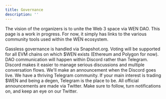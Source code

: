 ```yaml
---
title: Governance
description: ''
---
```


The vision of the organizers is to unite the Web 3 space via WEN DAO. This page is a work in progress. For now, it simply has links to the various community tools used within the WEN ecosystem.

<CardGroup cols={1}>
  <Card
    title="Snapshot"
    href="https://snapshot.org/#/wenvote.eth"
  >
    Gassless governance is handled via Snapshot.org. Voting will be supported for all EVM chains on which $WEN exists (Ethereum and Polygon for now).
  </Card>
  <Card
    title="Discord"
    href="https://discord.gg/wendao"
  >
    DAO communication will happen within Discord rather than Telegram. Discord makes it easier to manage serious discussions and multiple conversation flows. We'll make an announcement when the Discord goes live.
  </Card>
  <Card
    title="Telegram"
    href="https://t.me/+VIRNvdsPYVZkNmJh"
  >
    We have a thriving Telegram community. If your main interest is trading $WEN and being a degen, Telegram is the place to be.
  </Card>
  <Card
    title="Twitter"
    href="https://twitter.com/wentokenorg"
  >
    All official announcements are made via Twitter. Make sure to follow, turn notifications on, and keep an eye on our Twitter.
  </Card>
</CardGroup>
